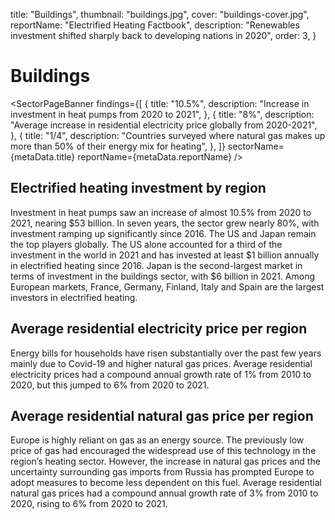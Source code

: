   title: "Buildings",
  thumbnail: "buildings.jpg",
  cover: "buildings-cover.jpg",
  reportName: "Electrified Heating Factbook",
  description:
    "Renewables investment shifted sharply back to developing nations in 2020",
  order: 3,
}



# Buildings

<SectorPageBanner
  findings={[
    {
      title: "10.5%",
      description: "Increase in investment in heat pumps from 2020 to 2021",
    },
    {
      title: "8%",
      description:
        "Average increase in residential electricity price globally from 2020-2021",
    },
    {
      title: "1/4",
      description:
        "Countries surveyed where natural gas makes up more than 50% of their energy mix for heating",
    },
  ]}
  sectorName={metaData.title}
  reportName={metaData.reportName}
/>

## Electrified heating investment by region

Investment in heat pumps saw an increase of almost 10.5% from 2020 to 2021, nearing $53 billion. In seven years, the sector grew nearly 80%, with investment ramping up significantly since 2016. The US and Japan remain the top players globally. The US alone accounted for a third of the investment in the world in 2021 and has invested at least $1 billion annually in electrified heating since 2016. Japan is the second-largest market in terms of investment in the buildings sector, with $6 billion in 2021. Among European markets, France, Germany, Finland, Italy and Spain are the largest investors in electrified heating.

<AreaChart
  indicator="Electrified heating investment by region"
  labelKey="country"
  src="/buildings/electrified_heating_investment_in_specific_countries_2014_2021.csv"
  precision={0.01}
  unit="$ Bn"
/>

## Average residential electricity price per region

Energy bills for households have risen substantially over the past few years mainly due to Covid-19 and higher natural gas prices. Average residential electricity prices had a compound annual growth rate of 1% from 2010 to 2020, but this jumped to 6% from 2020 to 2021.

<LineChart
  indicator="Average residential electricity price per region"
  labelKey="region"
  src="/buildings/average_residential_electricity_price_per_region_2010_2021.csv"
  precision={0.01}
  unit="$/MWh"
  compactTooltip
/>

## Average residential natural gas price per region

Europe is highly reliant on gas as an energy source. The previously low price of gas had encouraged the widespread use of this technology in the region’s heating sector. However, the increase in natural gas prices and the uncertainty surrounding gas imports from Russia has prompted Europe to adopt measures to become less dependent on this fuel. Average residential natural gas prices had a compound annual growth rate of 3% from 2010 to 2020, rising to 6% from 2020 to 2021.

<LineChart
  indicator="Average residential natural gas price per region"
  labelKey="region"
  src="/buildings/average_residential_natural_gas_price_per_region_2010_2021.csv"
  precision={0.01}
/>
